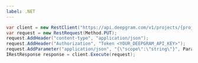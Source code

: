 ---
label: .NET
---

```csharp
var client = new RestClient("https://api.deepgram.com/v1/projects/{project_id}/members/{member_id}/scopes");
var request = new RestRequest(Method.PUT);
request.AddHeader("content-type", "application/json");
request.AddHeader("Authorization", "Token <YOUR_DEEPGRAM_API_KEY>");
request.AddParameter("application/json", "{\"scope\":\"string\"}", ParameterType.RequestBody);
IRestResponse response = client.Execute(request);
```
